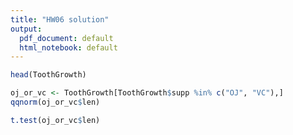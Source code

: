 ```yaml
---
title: "HW06 solution"
output:
  pdf_document: default
  html_notebook: default
---
```


```r
head(ToothGrowth)
```

```r
oj_or_vc <- ToothGrowth[ToothGrowth$supp %in% c("OJ", "VC"),]
qqnorm(oj_or_vc$len)
```

```r
t.test(oj_or_vc$len)
```